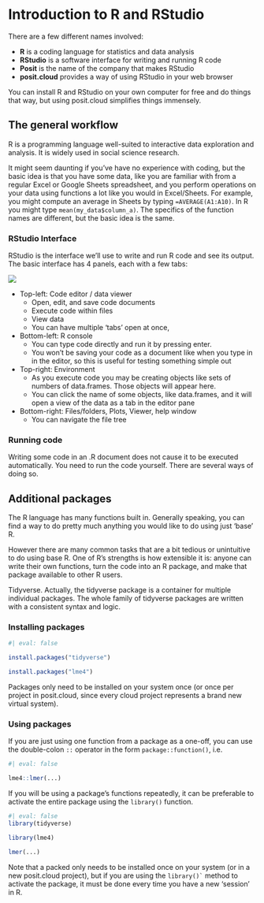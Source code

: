 # Introduction to R and RStudio

There are a few different names involved:

-   **R** is a coding language for statistics and data analysis
-   **RStudio** is a software interface for writing and running R code
-   **Posit** is the name of the company that makes RStudio
-   **posit.cloud** provides a way of using RStudio in your web browser

You can install R and RStudio on your own computer for free and do things that way, but using posit.cloud simplifies things immensely.

## The general workflow

R is a programming language well-suited to interactive data exploration and analysis. It is widely used in social science research.

It might seem daunting if you've have no experience with coding, but the basic idea is that you have some data, like you are familiar with from a regular Excel or Google Sheets spreadsheet, and you perform operations on your data using functions a lot like you would in Excel/Sheets. For example, you might compute an average in Sheets by typing `=AVERAGE(A1:A10)`. In R you might type `mean(my_data$column_a)`. The specifics of the function names are different, but the basic idea is the same.

### RStudio Interface

RStudio is the interface we'll use to write and run R code and see its output. The basic interface has 4 panels, each with a few tabs:

![](rstudio-interface-1.png)

-   Top-left: Code editor / data viewer
    -   Open, edit, and save code documents
    -   Execute code within files
    -   View data
    -   You can have multiple 'tabs' open at once,
-   Bottom-left: R console
    -   You can type code directly and run it by pressing enter.
    -   You won't be saving your code as a document like when you type in in the editor, so this is useful for testing something simple out
-   Top-right: Environment
    -   As you execute code you may be creating objects like sets of numbers of data.frames. Those objects will appear here.
    -   You can click the name of some objects, like data.frames, and it will open a view of the data as a tab in the editor pane
-   Bottom-right: Files/folders, Plots, Viewer, help window
    -   You can navigate the file tree

### Running code

Writing some code in an .R document does not cause it to be executed automatically. You need to run the code yourself. There are several ways of doing so.

## Additional packages

The R language has many functions built in. Generally speaking, you can find a way to do pretty much anything you would like to do using just 'base' R.

However there are many common tasks that are a bit tedious or unintuitive to do using base R. One of R's strengths is how extensible it is: anyone can write their own functions, turn the code into an R package, and make that package available to other R users.

Tidyverse. Actually, the tidyverse package is a container for multiple individual packages. The whole family of tidyverse packages are written with a consistent syntax and logic.

### Installing packages

```r
#| eval: false

install.packages("tidyverse")

install.packages("lme4")
```

Packages only need to be installed on your system once (or once per project in posit.cloud, since every cloud project represents a brand new virtual system).

### Using packages

If you are just using one function from a package as a one-off, you can use the double-colon `::` operator in the form `package::function()`, i.e.

```r
#| eval: false

lme4::lmer(...)

```

If you will be using a package's functions repeatedly, it can be preferable to activate the entire package using the `library()` function.

```r
#| eval: false
library(tidyverse)

library(lme4)

lmer(...)
```

Note that a packed only needs to be installed once on your system (or in a new posit.cloud project), but if you are using the `` library()` `` method to activate the package, it must be done every time you have a new 'session' in R.
